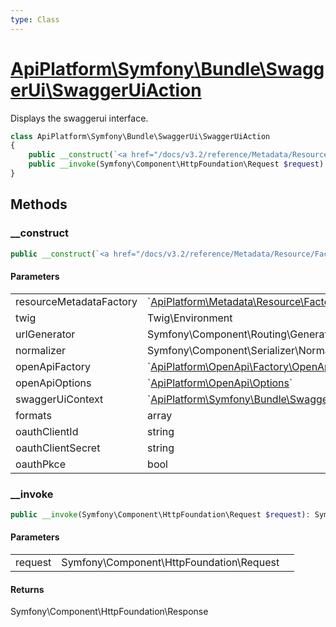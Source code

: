 ```yaml
---
type: Class
---
```


# [ApiPlatform\Symfony\Bundle\SwaggerUi\SwaggerUiAction](/docs/v3.2/reference/Symfony/Bundle/SwaggerUi/SwaggerUiAction)

Displays the swaggerui interface.



```php
class ApiPlatform\Symfony\Bundle\SwaggerUi\SwaggerUiAction
{
    public __construct(`<a href="/docs/v3.2/reference/Metadata/Resource/Factory/ResourceMetadataCollectionFactoryInterface">ApiPlatform\Metadata\Resource\Factory\ResourceMetadataCollectionFactoryInterface</a>` $resourceMetadataFactory, null|Twig\Environment $twig, Symfony\Component\Routing\Generator\UrlGeneratorInterface $urlGenerator, Symfony\Component\Serializer\Normalizer\NormalizerInterface $normalizer, `<a href="/docs/v3.2/reference/OpenApi/Factory/OpenApiFactoryInterface">ApiPlatform\OpenApi\Factory\OpenApiFactoryInterface</a>` $openApiFactory, `<a href="/docs/v3.2/reference/OpenApi/Options">ApiPlatform\OpenApi\Options</a>` $openApiOptions, `<a href="/docs/v3.2/reference/Symfony/Bundle/SwaggerUi/SwaggerUiContext">ApiPlatform\Symfony\Bundle\SwaggerUi\SwaggerUiContext</a>` $swaggerUiContext, array $formats, null|string $oauthClientId, null|string $oauthClientSecret, bool $oauthPkce)
    public __invoke(Symfony\Component\HttpFoundation\Request $request): Symfony\Component\HttpFoundation\Response
}
```
## Methods

### __construct



```php
public __construct(`<a href="/docs/v3.2/reference/Metadata/Resource/Factory/ResourceMetadataCollectionFactoryInterface">ApiPlatform\Metadata\Resource\Factory\ResourceMetadataCollectionFactoryInterface</a>` $resourceMetadataFactory, null|Twig\Environment $twig, Symfony\Component\Routing\Generator\UrlGeneratorInterface $urlGenerator, Symfony\Component\Serializer\Normalizer\NormalizerInterface $normalizer, `<a href="/docs/v3.2/reference/OpenApi/Factory/OpenApiFactoryInterface">ApiPlatform\OpenApi\Factory\OpenApiFactoryInterface</a>` $openApiFactory, `<a href="/docs/v3.2/reference/OpenApi/Options">ApiPlatform\OpenApi\Options</a>` $openApiOptions, `<a href="/docs/v3.2/reference/Symfony/Bundle/SwaggerUi/SwaggerUiContext">ApiPlatform\Symfony\Bundle\SwaggerUi\SwaggerUiContext</a>` $swaggerUiContext, array $formats, null|string $oauthClientId, null|string $oauthClientSecret, bool $oauthPkce)
```

#### Parameters

<table><tbody>
<tr><td>resourceMetadataFactory</td><td>`<a href="/docs/v3.2/reference/Metadata/Resource/Factory/ResourceMetadataCollectionFactoryInterface">ApiPlatform\Metadata\Resource\Factory\ResourceMetadataCollectionFactoryInterface</a>`</td><td></td></tr><tr><td>twig</td><td>Twig\Environment</td><td></td></tr><tr><td>urlGenerator</td><td>Symfony\Component\Routing\Generator\UrlGeneratorInterface</td><td></td></tr><tr><td>normalizer</td><td>Symfony\Component\Serializer\Normalizer\NormalizerInterface</td><td></td></tr><tr><td>openApiFactory</td><td>`<a href="/docs/v3.2/reference/OpenApi/Factory/OpenApiFactoryInterface">ApiPlatform\OpenApi\Factory\OpenApiFactoryInterface</a>`</td><td></td></tr><tr><td>openApiOptions</td><td>`<a href="/docs/v3.2/reference/OpenApi/Options">ApiPlatform\OpenApi\Options</a>`</td><td></td></tr><tr><td>swaggerUiContext</td><td>`<a href="/docs/v3.2/reference/Symfony/Bundle/SwaggerUi/SwaggerUiContext">ApiPlatform\Symfony\Bundle\SwaggerUi\SwaggerUiContext</a>`</td><td></td></tr><tr><td>formats</td><td>array</td><td></td></tr><tr><td>oauthClientId</td><td>string</td><td></td></tr><tr><td>oauthClientSecret</td><td>string</td><td></td></tr><tr><td>oauthPkce</td><td>bool</td><td></td></tr>
</tbody>
</table>

### __invoke



```php
public __invoke(Symfony\Component\HttpFoundation\Request $request): Symfony\Component\HttpFoundation\Response
```

#### Parameters

<table><tbody>
<tr><td>request</td><td>Symfony\Component\HttpFoundation\Request</td><td></td></tr>
</tbody>
</table>

#### Returns

Symfony\Component\HttpFoundation\Response
